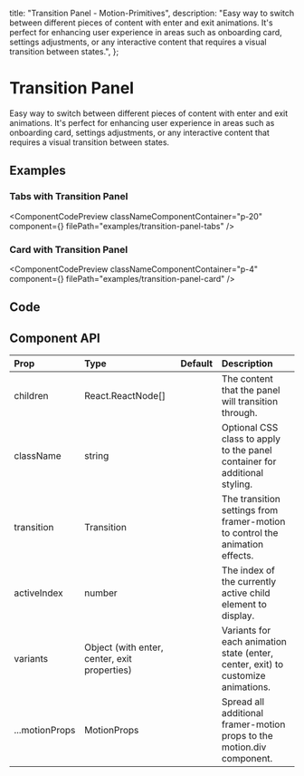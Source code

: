   title: "Transition Panel - Motion-Primitives",
  description:
    "Easy way to switch between different pieces of content with enter and exit animations. It's perfect for enhancing user experience in areas such as onboarding card, settings adjustments, or any interactive content that requires a visual transition between states.",
};


# Transition Panel

Easy way to switch between different pieces of content with enter and exit animations. It's perfect for enhancing user experience in areas such as onboarding card, settings adjustments, or any interactive content that requires a visual transition between states.

## Examples

### Tabs with Transition Panel

<ComponentCodePreview
  classNameComponentContainer="p-20"
  component={<TabsTransitionPanel />}
  filePath="examples/transition-panel-tabs"
/>

### Card with Transition Panel

<ComponentCodePreview
  classNameComponentContainer="p-4"
  component={<TransitionPanelCard />}
  filePath="examples/transition-panel-card"
/>

## Code

<CodeBlock filePath="components/core/transition-panel.tsx" />

## Component API

| Prop           | Type                                         | Default | Description                                                                      |
| :------------- | :------------------------------------------- | :------ | :------------------------------------------------------------------------------- |
| children       | React.ReactNode[]                            |         | The content that the panel will transition through.                              |
| className      | string                                       |         | Optional CSS class to apply to the panel container for additional styling.       |
| transition     | Transition                                   |         | The transition settings from framer-motion to control the animation effects.     |
| activeIndex    | number                                       |         | The index of the currently active child element to display.                      |
| variants       | Object (with enter, center, exit properties) |         | Variants for each animation state (enter, center, exit) to customize animations. |
| ...motionProps | MotionProps                                  |         | Spread all additional framer-motion props to the motion.div component.           |
